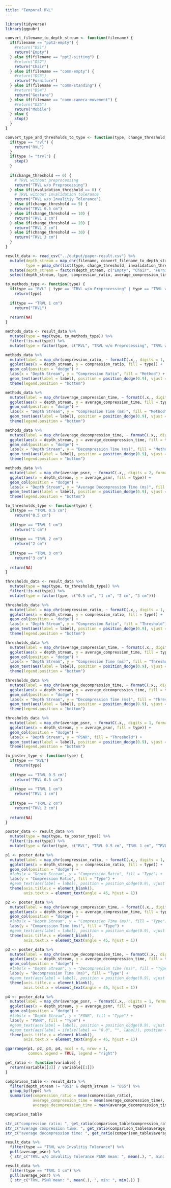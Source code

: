 ---
title: "Temporal RVL"
---

```{r}
library(tidyverse)
library(ggpubr)

convert_filename_to_depth_stream <- function(filename) {
  if(filename == "ppt2-empty") {
    #return("DS1")
    return("Empty")
  } else if(filename == "ppt2-sitting") {
    #return("DS2")
    return("Chair")
  } else if(filename == "comm-empty") {
    #return("DS3")
    return("Furniture")
  } else if(filename == "comm-standing") {
    #return("DS4")
    return("Gesture")
  } else if(filename == "comm-camera-movement") {
    #return("DS5")
    return("Mobile")
  } else {
    stop()
  }
}

convert_type_and_thresholds_to_type <- function(type, change_threshold, invalidation_threshold) {
  if(type == "rvl") {
    return("RVL")
  }
  if(type != "trvl") {
    stop()
  }
  
  if(change_threshold == 0) {
    # TRVL without preprocessing
    return("TRVL w/o Preprocessing")
  } else if(invalidation_threshold == 0) {
    # TRVL without invalidation tolerance
    return("TRVL w/o Invalitiy Tolerance")
  } else if(change_threshold == 5) {
    return("TRVL 0.5 cm")
  } else if(change_threshold == 10) {
    return("TRVL 1 cm")
  } else if(change_threshold == 20) {
    return("TRVL 2 cm")
  } else if(change_threshold == 30) {
    return("TRVL 3 cm")
  }
}

result_data <- read_csv("../output/paper-result.csv") %>%
  mutate(depth_stream = map_chr(filename, convert_filename_to_depth_stream),
         type = pmap_chr(list(type, change_threshold, invalidation_threshold), convert_type_and_thresholds_to_type)) %>%
  mutate(depth_stream = factor(depth_stream, c("Empty", "Chair", "Furniture", "Gesture", "Mobile"))) %>%
  select(depth_stream, type, compression_ratio, average_compression_time, average_decompression_time, average_psnr)
```

```{r paper-methods, fig.width=6, fig.height=5}
to_methods_type <- function(type) {
  if(type == "RVL" | type == "TRVL w/o Preprocessing" | type == "TRVL w/o Invalitiy Tolerance")
    return(type)
  
  if(type == "TRVL 1 cm")
    return("TRVL")
  
  return(NA)
}

methods_data <- result_data %>%
  mutate(type = map(type, to_methods_type)) %>%
  filter(!is.na(type)) %>%
  mutate(type = factor(type, c("RVL", "TRVL w/o Preprocessing", "TRVL w/o Invalitiy Tolerance", "TRVL")))

methods_data %>%
  mutate(label = map_chr(compression_ratio, ~ formatC(.x,, digits = 1, format = "f"))) %>%
  ggplot(aes(x = depth_stream, y = compression_ratio, fill = type)) +
  geom_col(position = "dodge") +
  labs(x = "Depth Stream", y = "Compression Ratio", fill = "Method") +
  geom_text(aes(label = label), position = position_dodge(0.9), vjust = -0.4) +
  theme(legend.position = "bottom")

methods_data %>%
  mutate(label = map_chr(average_compression_time, ~ formatC(.x,, digits = 1, format = "f"))) %>%
  ggplot(aes(x = depth_stream, y = average_compression_time, fill = type)) +
  geom_col(position = "dodge") +
  labs(x = "Depth Stream", y = "Compression Time (ms)", fill = "Method") +
  geom_text(aes(label = label), position = position_dodge(0.9), vjust = -0.4) +
  theme(legend.position = "bottom")

methods_data %>%
  mutate(label = map_chr(average_decompression_time, ~ formatC(.x,, digits = 1, format = "f"))) %>%
  ggplot(aes(x = depth_stream, y = average_decompression_time, fill = type)) +
  geom_col(position = "dodge") +
  labs(x = "Depth Stream", y = "Decompression Time (ms)", fill = "Method") +
  geom_text(aes(label = label), position = position_dodge(0.9), vjust = -0.4) +
  theme(legend.position = "bottom")

methods_data %>%
  mutate(label = map_chr(average_psnr, ~ formatC(.x,, digits = 2, format = "f"))) %>%
  ggplot(aes(x = depth_stream, y = average_psnr, fill = type)) +
  geom_col(position = "dodge") +
  labs(x = "Depth Stream", y = "Average Decompression Time (ms)", fill = "Method") +
  geom_text(aes(label = label), position = position_dodge(0.9), vjust = -0.4) +
  theme(legend.position = "bottom")
```

```{r paper-thresholds, fig.width=6, fig.height=5}
to_thresholds_type <- function(type) {
  if(type == "TRVL 0.5 cm")
    return("0.5 cm")
  
  if(type == "TRVL 1 cm")
    return("1 cm")
  
  if(type == "TRVL 2 cm")
    return("2 cm")
  
  if(type == "TRVL 3 cm")
    return("3 cm")
  
  return(NA)
}

thresholds_data <- result_data %>%
  mutate(type = map(type, to_thresholds_type)) %>%
  filter(!is.na(type)) %>%
  mutate(type = factor(type, c("0.5 cm", "1 cm", "2 cm", "3 cm")))

thresholds_data %>%
  mutate(label = map_chr(compression_ratio, ~ formatC(.x,, digits = 1, format = "f"))) %>%
  ggplot(aes(x = depth_stream, y = compression_ratio, fill = type)) +
  geom_col(position = "dodge") +
  labs(x = "Depth Stream", y = "Compression Ratio", fill = "Threshold") +
  geom_text(aes(label = label), position = position_dodge(0.9), vjust = -0.4) +
  theme(legend.position = "bottom")

thresholds_data %>%
  mutate(label = map_chr(average_compression_time, ~ formatC(.x,, digits = 1, format = "f"))) %>%
  ggplot(aes(x = depth_stream, y = average_compression_time, fill = type)) +
  geom_col(position = "dodge") +
  labs(x = "Depth Stream", y = "Compression Time (ms)", fill = "Threshold") +
  geom_text(aes(label = label), position = position_dodge(0.9), vjust = -0.4) +
  theme(legend.position = "bottom")

thresholds_data %>%
  mutate(label = map_chr(average_decompression_time, ~ formatC(.x,, digits = 1, format = "f"))) %>%
  ggplot(aes(x = depth_stream, y = average_decompression_time, fill = type)) +
  geom_col(position = "dodge") +
  labs(x = "Depth Stream", y = "Decompression Time (ms)", fill = "Threshold") +
  geom_text(aes(label = label), position = position_dodge(0.9), vjust = -0.4) +
  theme(legend.position = "bottom")

thresholds_data %>%
  mutate(label = map_chr(average_psnr, ~ formatC(.x,, digits = 1, format = "f"))) %>%
  ggplot(aes(x = depth_stream, y = average_psnr, fill = type)) +
  geom_col(position = "dodge") +
  labs(x = "Depth Stream", y = "PSNR", fill = "Threshold") +
  geom_text(aes(label = label), position = position_dodge(0.9), vjust = -0.4) +
  theme(legend.position = "bottom")
```

```{r poster, fig.width=12, fig.height=3}
to_poster_type <- function(type) {
  if(type == "RVL")
    return(type)
  
  if(type == "TRVL 0.5 cm")
    return("TRVL 0.5 cm")
  
  if(type == "TRVL 1 cm")
    return("TRVL 1 cm")
  
  if(type == "TRVL 2 cm")
    return("TRVL 2 cm")
  
  return(NA)
}

poster_data <- result_data %>%
  mutate(type = map(type, to_poster_type)) %>%
  filter(!is.na(type)) %>%
  mutate(type = factor(type, c("RVL", "TRVL 0.5 cm", "TRVL 1 cm", "TRVL 2 cm")))

p1 <- poster_data %>%
  mutate(label = map_chr(compression_ratio, ~ formatC(.x,, digits = 1, format = "f"))) %>%
  ggplot(aes(x = depth_stream, y = compression_ratio, fill = type)) +
  geom_col(position = "dodge") +
  #labs(x = "Depth Stream", y = "Compression Ratio", fill = "Type") +
  labs(y = "Compression Ratio", fill = "Type") +
  #geom_text(aes(label = label), position = position_dodge(0.9), vjust = -0.1) +
  theme(axis.title.x = element_blank(),
        axis.text.x = element_text(angle = 45, hjust = 1))

p2 <- poster_data %>%
  mutate(label = map_chr(average_compression_time, ~ formatC(.x,, digits = 1, format = "f"))) %>%
  ggplot(aes(x = depth_stream, y = average_compression_time, fill = type)) +
  geom_col(position = "dodge") +
  #labs(x = "Depth Stream", y = "Compression Time (ms)", fill = "Type") +
  labs(y = "Compression Time (ms)", fill = "Type") +
  #geom_text(aes(label = label), position = position_dodge(0.9), vjust = -0.1) +
  theme(axis.title.x = element_blank(),
        axis.text.x = element_text(angle = 45, hjust = 1))

p3 <- poster_data %>%
  mutate(label = map_chr(average_decompression_time, ~ formatC(.x,, digits = 1, format = "f"))) %>%
  ggplot(aes(x = depth_stream, y = average_decompression_time, fill = type)) +
  geom_col(position = "dodge") +
  #labs(x = "Depth Stream", y = "Decompression Time (ms)", fill = "Type") +
  labs(y = "Decompression Time (ms)", fill = "Type") +
  #geom_text(aes(label = label), position = position_dodge(0.9), vjust = -0.1) +
  theme(axis.title.x = element_blank(),
        axis.text.x = element_text(angle = 45, hjust = 1))

p4 <- poster_data %>%
  mutate(label = map_chr(average_psnr, ~ formatC(.x,, digits = 1, format = "f"))) %>%
  ggplot(aes(x = depth_stream, y = average_psnr, fill = type)) +
  geom_col(position = "dodge") +
  #labs(x = "Depth Stream", y = "PSNR", fill = "Type") +
  labs(y = "PSNR", fill = "Type") +
  #geom_text(aes(label = label), position = position_dodge(0.9), vjust = -0.4) +
  #geom_text(aes(label = ifelse(label == "0.0", "", label)), position = position_dodge(0.9), vjust = -0.1) +
  theme(axis.title.x = element_blank(),
        axis.text.x = element_text(angle = 45, hjust = 1))

ggarrange(p1, p2, p3, p4, ncol = 4, nrow = 1,
          common.legend = TRUE, legend = "right")
```

```{r}
get_ratio <- function(variable) {
  return(variable[[3]] / variable[[1]])
}

comparison_table <- result_data %>%
  filter(depth_stream != "DS1" & depth_stream != "DS5") %>%
  group_by(type) %>%
  summarise(compression_ratio = mean(compression_ratio),
            average_compression_time = mean(average_compression_time),
            average_decompression_time = mean(average_decompression_time))

comparison_table

str_c("compression ratio: ", get_ratio(comparison_table$compression_ratio))
str_c("average compression time: ", get_ratio(comparison_table$average_compression_time))
str_c("average decompression time: ", get_ratio(comparison_table$average_decompression_time))

result_data %>%
  filter(type == "TRVL w/o Invalitiy Tolerance") %>%
  pull(average_psnr) %>%
  { str_c("TRVL w/o Invalitiy Tolerance PSNR mean: ", mean(.), ", min: ", min(.)) }

result_data %>%
  filter(type == "TRVL 1 cm") %>%
  pull(average_psnr) %>%
  { str_c("TRVL PSNR mean: ", mean(.), ", min: ", min(.)) }
```
